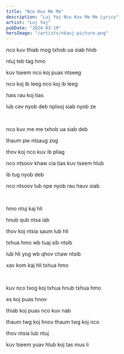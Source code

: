 ```yaml
---
title: "Nco Kuv Me Me"
description: "Luj Yaj Nco Kuv Me Me Lyrics"
artist: "Luj Yaj"
pubDate: "2024-03-19"
heroImage: "/artists/nkauj-picture.png"
---
```


nco kuv thiab mog txhob ua siab hlob

ntuj teb tag hmo

kuv tseem nco koj puas ntseeg

nco koj ib leeg nco koj ib leeg

hais rau koj tias

lub cev nyob deb nplooj siab nyob ze

<br />

nco kuv me me txhob ua siab deb

thaum pw ntsaug zog

thov koj nco kuv ib pliag

nco ntsoov khaw cia tias kuv tseem hlub

ib tug nyob deb

nco ntsoov lub npe nyob rau hauv siab

<br />

hmo ntuj kaj hli

hnub qub ntsa iab

thov koj ntsia saum lub hli

txhua hmo wb tuaj sib ntsib

lub hli yog wb qhov chaw ntsib

xav kom kaj hli txhua hmo

<br />

kuv nco txog koj txhua hnub txhua hmo

es koj puas hnov

thiab koj puas nco kuv nab

thaum twg koj hnov thaum twg koj nco

thov ntsia lub ntuj

kuv tseem yuav hlub koj tas mus li
